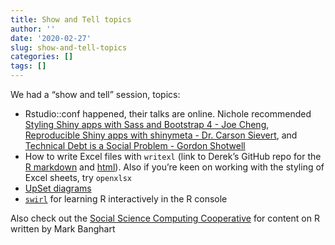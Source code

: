 ```yaml
---
title: Show and Tell topics
author: ''
date: '2020-02-27'
slug: show-and-tell-topics
categories: []
tags: []
---
```


We had a "show and tell" session, topics:

- Rstudio::conf happened, their talks are online. Nichole recommended [Styling Shiny apps with Sass and Bootstrap 4 - Joe Cheng](https://resources.rstudio.com/rstudio-conf-2020/styling-shiny-apps-with-sass-and-bootstrap-4-joe-cheng), [Reproducible Shiny apps with shinymeta - Dr. Carson Sievert](https://resources.rstudio.com/rstudio-conf-2020/reproducible-shiny-apps-with-shinymeta-dr-carson-sievert), and [Technical Debt is a Social Problem - Gordon Shotwell](https://resources.rstudio.com/rstudio-conf-2020/technical-debt-is-a-social-problem-gordon-shotwell-2)
- How to write Excel files with `writexl` (link to Derek's GitHub repo for the [R markdown](https://github.com/dnedveck/madrug-xrcise/blob/master/2020-02-27_xRcise_saving-to-excel-worksheets.Rmd) and [html](https://github.com/dnedveck/madrug-xrcise/blob/master/2020-02-27_xRcise_saving-to-excel-worksheets.html)). Also if you're keen on working with the styling of Excel sheets, try `openxlsx`
- [UpSet diagrams](https://caleydo.org/tools/upset/)
- [`swirl`](https://swirlstats.com/) for learning R interactively in the R console

Also check out the [Social Science Computing Cooperative](https://ssc.wisc.edu, /sscc/pubs/stat.htm) for content on R written by Mark Banghart